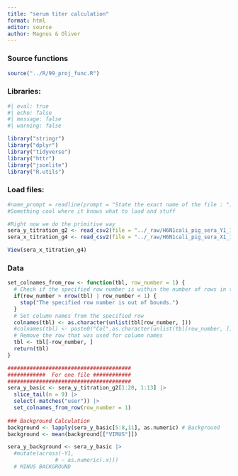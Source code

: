 ```yaml
---
title: "serum titer calculation"
format: html
editor: source
author: Magnus & Oliver
---
```


### Source functions

```r
source("../R/99_proj_func.R")
```

### Libraries:

```r
#| eval: true
#| echo: false
#| message: false
#| warning: false

library("stringr")
library("dplyr")
library("tidyverse")
library("httr")
library("jsonlite")
library("R.utils")
```


### Load files:

```r
#name_prompt = readline(prompt = "State the exact name of the file : ");
#Something cool where it knows what to load and stuff

#Right now we do the primitive way
sera_y_titration_g2 <- read_csv2(file = "../_raw/H6N1cali_pig_sera_Y1_10_25_01.csv")
sera_x_titration_g4 <- read_csv2(file = "../_raw/H6N1cali_pig_sera_X1_10_25_01.csv")

View(sera_x_titration_g4)
```
### Data
```r
set_colnames_from_row <- function(tbl, row_number = 1) {
  # Check if the specified row number is within the number of rows in the table
  if(row_number > nrow(tbl) | row_number < 1) {
    stop("The specified row number is out of bounds.")
  }
  # Set column names from the specified row
  colnames(tbl) <- as.character(unlist(tbl[row_number, ]))
  #colnames(tbl) <- paste0("Col",as.character(unlist(tbl[row_number, ])))
  # Remove the row that was used for column names
  tbl <- tbl[-row_number, ]
  return(tbl)
}

#######################################
############  For one file ############
#######################################
sera_y_basic <- sera_y_titration_g2[1:20, 1:13] |>
  slice_tail(n = 9) |>
  select(-matches("user")) |>
  set_colnames_from_row(row_number = 1)
  
### Background Calculation 
background <- lapply(sera_y_basic[5:8,11], as.numeric) # Background
background <- mean(background[["VIRUS"]])

sera_y_background <- sera_y_basic |>
  #mutate(across(-Y1, 
               # ~ as.numeric(.x)))
  # MINUS BACKGROUND
  
  



```
